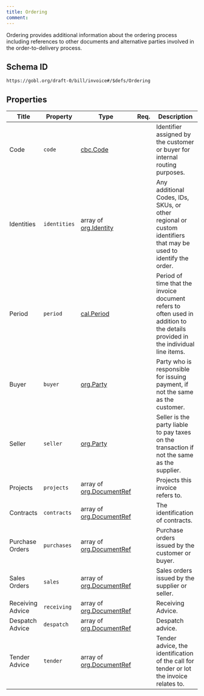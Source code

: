 ```yaml
---
title: Ordering
comment: 
---
```


Ordering provides additional information about the ordering process including references to other documents and alternative parties involved in the order-to-delivery process.

## Schema ID

`https://gobl.org/draft-0/bill/invoice#/$defs/Ordering`

## Properties

| Title            | Property     | Type                                                  | Req. | Description                                                                                                                     |
|------------------|--------------|-------------------------------------------------------|------|---------------------------------------------------------------------------------------------------------------------------------|
| Code             | `code`       | [cbc.Code](/draft-0/cbc/code)                         |      | Identifier assigned by the customer or buyer for internal routing purposes.                                                     |
| Identities       | `identities` | array of [org.Identity](/draft-0/org/identity)        |      | Any additional Codes, IDs, SKUs, or other regional or custom identifiers that may be used to identify the order.                |
| Period           | `period`     | [cal.Period](/draft-0/cal/period)                     |      | Period of time that the invoice document refers to often used in addition to the details provided in the individual line items. |
| Buyer            | `buyer`      | [org.Party](/draft-0/org/party)                       |      | Party who is responsible for issuing payment, if not the same as the customer.                                                  |
| Seller           | `seller`     | [org.Party](/draft-0/org/party)                       |      | Seller is the party liable to pay taxes on the transaction if not the same as the supplier.                                     |
| Projects         | `projects`   | array of [org.DocumentRef](/draft-0/org/document_ref) |      | Projects this invoice refers to.                                                                                                |
| Contracts        | `contracts`  | array of [org.DocumentRef](/draft-0/org/document_ref) |      | The identification of contracts.                                                                                                |
| Purchase Orders  | `purchases`  | array of [org.DocumentRef](/draft-0/org/document_ref) |      | Purchase orders issued by the customer or buyer.                                                                                |
| Sales Orders     | `sales`      | array of [org.DocumentRef](/draft-0/org/document_ref) |      | Sales orders issued by the supplier or seller.                                                                                  |
| Receiving Advice | `receiving`  | array of [org.DocumentRef](/draft-0/org/document_ref) |      | Receiving Advice.                                                                                                               |
| Despatch Advice  | `despatch`   | array of [org.DocumentRef](/draft-0/org/document_ref) |      | Despatch advice.                                                                                                                |
| Tender Advice    | `tender`     | array of [org.DocumentRef](/draft-0/org/document_ref) |      | Tender advice, the identification of the call for tender or lot the invoice relates to.                                         |

